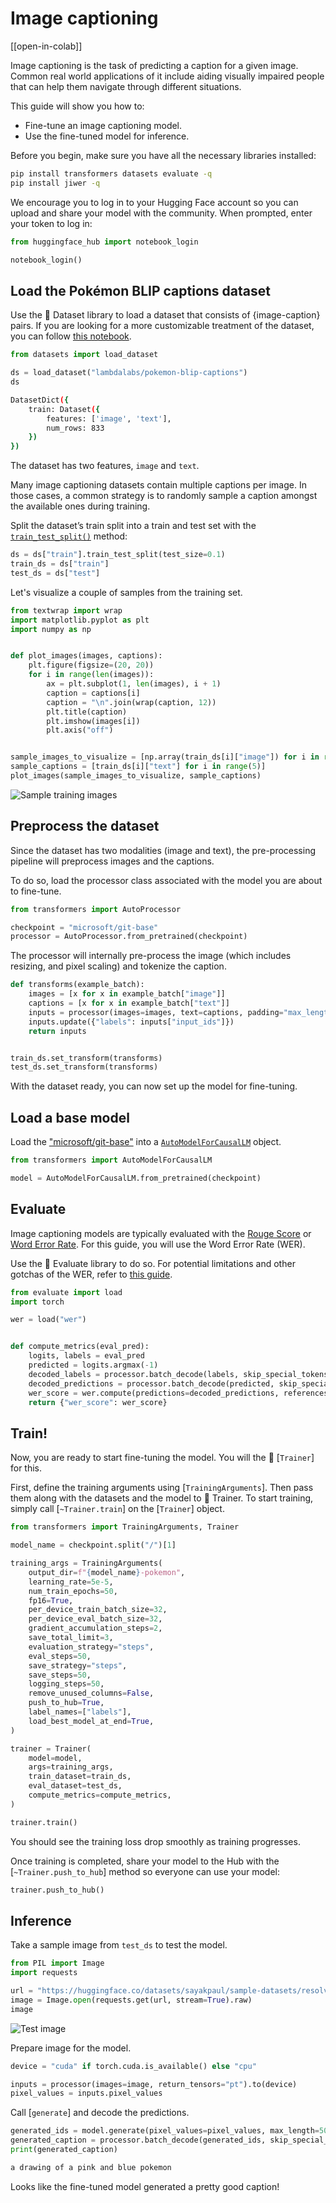 <!--Copyright 2023 The HuggingFace Team. All rights reserved.

Licensed under the Apache License, Version 2.0 (the "License"); you may not use this file except in compliance with
the License. You may obtain a copy of the License at

http://www.apache.org/licenses/LICENSE-2.0

Unless required by applicable law or agreed to in writing, software distributed under the License is distributed on
an "AS IS" BASIS, WITHOUT WARRANTIES OR CONDITIONS OF ANY KIND, either express or implied. See the License for the
specific language governing permissions and limitations under the License.
-->


# Image captioning

[[open-in-colab]]

Image captioning is the task of predicting a caption for a given image. Common real world applications of it include aiding visually impaired people that can help them navigate through different situations.

This guide will show you how to:

* Fine-tune an image captioning model.
* Use the fine-tuned model for inference. 

Before you begin, make sure you have all the necessary libraries installed:

```bash
pip install transformers datasets evaluate -q
pip install jiwer -q
```

We encourage you to log in to your Hugging Face account so you can upload and share your model with the community. When prompted, enter your token to log in:


```python
from huggingface_hub import notebook_login

notebook_login()
```

## Load the Pokémon BLIP captions dataset

Use the 🤗 Dataset library to load a dataset that consists of {image-caption} pairs. If you are looking for a more customizable treatment of the dataset, you can follow [this notebook](https://github.com/NielsRogge/Transformers-Tutorials/blob/master/GIT/Fine_tune_GIT_on_an_image_captioning_dataset.ipynb). 


```python
from datasets import load_dataset

ds = load_dataset("lambdalabs/pokemon-blip-captions")
ds
```
```bash
DatasetDict({
    train: Dataset({
        features: ['image', 'text'],
        num_rows: 833
    })
})
```

The dataset has two features, `image` and `text`.

<Tip>

Many image captioning datasets contain multiple captions per image. In those cases, a common strategy is to randomly sample a caption amongst the available ones during training. 

</Tip>

Split the dataset’s train split into a train and test set with the [`train_test_split()`](https://huggingface.co/docs/datasets/main/en/package_reference/main_classes#datasets.Dataset.train_test_split) method:


```python
ds = ds["train"].train_test_split(test_size=0.1)
train_ds = ds["train"]
test_ds = ds["test"]
```

Let's visualize a couple of samples from the training set. 


```python
from textwrap import wrap
import matplotlib.pyplot as plt
import numpy as np


def plot_images(images, captions):
    plt.figure(figsize=(20, 20))
    for i in range(len(images)):
        ax = plt.subplot(1, len(images), i + 1)
        caption = captions[i]
        caption = "\n".join(wrap(caption, 12))
        plt.title(caption)
        plt.imshow(images[i])
        plt.axis("off")


sample_images_to_visualize = [np.array(train_ds[i]["image"]) for i in range(5)]
sample_captions = [train_ds[i]["text"] for i in range(5)]
plot_images(sample_images_to_visualize, sample_captions)
```
    
<div class="flex justify-center">
    <img src="https://huggingface.co/datasets/huggingface/documentation-images/resolve/main/transformers/tasks/sample_training_images_image_cap.png" alt="Sample training images"/>
</div>

## Preprocess the dataset

Since the dataset has two modalities (image and text), the pre-processing pipeline will preprocess images and the captions.

To do so, load the processor class associated with the model you are about to fine-tune. 

```python
from transformers import AutoProcessor

checkpoint = "microsoft/git-base"
processor = AutoProcessor.from_pretrained(checkpoint)
```

The processor will internally pre-process the image (which includes resizing, and pixel scaling) and tokenize the caption. 

```python
def transforms(example_batch):
    images = [x for x in example_batch["image"]]
    captions = [x for x in example_batch["text"]]
    inputs = processor(images=images, text=captions, padding="max_length")
    inputs.update({"labels": inputs["input_ids"]})
    return inputs


train_ds.set_transform(transforms)
test_ds.set_transform(transforms)
```

With the dataset ready, you can now set up the model for fine-tuning. 

## Load a base model

Load the ["microsoft/git-base"](https://huggingface.co/microsoft/git-base) into a [`AutoModelForCausalLM`](https://huggingface.co/docs/transformers/model_doc/auto#transformers.AutoModelForCausalLM) object.


```python
from transformers import AutoModelForCausalLM

model = AutoModelForCausalLM.from_pretrained(checkpoint)
```

## Evaluate

Image captioning models are typically evaluated with the [Rouge Score](https://huggingface.co/spaces/evaluate-metric/rouge) or [Word Error Rate](https://huggingface.co/spaces/evaluate-metric/wer). For this guide, you will use the Word Error Rate (WER). 

Use the 🤗 Evaluate library to do so. For potential limitations and other gotchas of the WER, refer to [this guide](https://huggingface.co/spaces/evaluate-metric/wer). 


```python
from evaluate import load
import torch

wer = load("wer")


def compute_metrics(eval_pred):
    logits, labels = eval_pred
    predicted = logits.argmax(-1)
    decoded_labels = processor.batch_decode(labels, skip_special_tokens=True)
    decoded_predictions = processor.batch_decode(predicted, skip_special_tokens=True)
    wer_score = wer.compute(predictions=decoded_predictions, references=decoded_labels)
    return {"wer_score": wer_score}
```

## Train!

Now, you are ready to start fine-tuning the model. You will the 🤗 [`Trainer`] for this. 

First, define the training arguments using [`TrainingArguments`]. Then pass them along with the datasets and the model to 🤗 Trainer. To start training, simply call [`~Trainer.train`] on the [`Trainer`] object.


```python
from transformers import TrainingArguments, Trainer

model_name = checkpoint.split("/")[1]

training_args = TrainingArguments(
    output_dir=f"{model_name}-pokemon",
    learning_rate=5e-5,
    num_train_epochs=50,
    fp16=True,
    per_device_train_batch_size=32,
    per_device_eval_batch_size=32,
    gradient_accumulation_steps=2,
    save_total_limit=3,
    evaluation_strategy="steps",
    eval_steps=50,
    save_strategy="steps",
    save_steps=50,
    logging_steps=50,
    remove_unused_columns=False,
    push_to_hub=True,
    label_names=["labels"],
    load_best_model_at_end=True,
)

trainer = Trainer(
    model=model,
    args=training_args,
    train_dataset=train_ds,
    eval_dataset=test_ds,
    compute_metrics=compute_metrics,
)

trainer.train()
```

You should see the training loss drop smoothly as training progresses.

Once training is completed, share your model to the Hub with the [`~Trainer.push_to_hub`] method so everyone can use your model:


```python
trainer.push_to_hub()
```

## Inference

Take a sample image from `test_ds` to test the model.


```python
from PIL import Image
import requests

url = "https://huggingface.co/datasets/sayakpaul/sample-datasets/resolve/main/pokemon.png"
image = Image.open(requests.get(url, stream=True).raw)
image
```

<div class="flex justify-center">
    <img src="https://huggingface.co/datasets/huggingface/documentation-images/resolve/main/transformers/tasks/test_image_image_cap.png" alt="Test image"/>
</div>
    
Prepare image for the model.

```python
device = "cuda" if torch.cuda.is_available() else "cpu"

inputs = processor(images=image, return_tensors="pt").to(device)
pixel_values = inputs.pixel_values
```

Call [`generate`] and decode the predictions. 

```python
generated_ids = model.generate(pixel_values=pixel_values, max_length=50)
generated_caption = processor.batch_decode(generated_ids, skip_special_tokens=True)[0]
print(generated_caption)
```
```bash
a drawing of a pink and blue pokemon
```

Looks like the fine-tuned model generated a pretty good caption!
